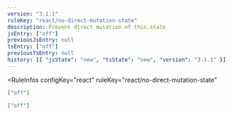```yaml
---
version: "3.1.1"
ruleKey: "react/no-direct-mutation-state"
description: Prevent direct mutation of this.state
jsEntry: ["off"]
previousJsEntry: null
tsEntry: ["off"]
previousTsEntry: null
history: [{ "jsState": "new", "tsState": "new", "version": "3.1.1" }]
---
```


<RuleInfos 
  configKey="react" 
  ruleKey="react/no-direct-mutation-state" 
>

```json
["off"]
```

```json
["off"]
```

</RuleInfos>
